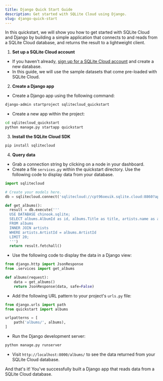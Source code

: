 ```yaml
---
title: Django Quick Start Guide
description: Get started with SQLite Cloud using Django.
slug: django-quick-start
---
```


In this quickstart, we will show you how to get started with SQLite Cloud and Django by building a simple application that connects to and reads from a SQLite Cloud database, and returns the result to a lightweight client.

1. **Set up a SQLite Cloud account**
  - If you haven't already, [sign up for a SQLite Cloud account](https://sqlitecloud.io/register) and create a new database.
  - In this guide, we will use the sample datasets that come pre-loaded with SQLite Cloud.

2. **Create a Django app**
  - Create a Django app using the following command:
```bash
django-admin startproject sqlitecloud_quickstart
```
  - Create a new app within the project:
```bash
cd sqlitecloud_quickstart
python manage.py startapp quickstart
```

3. **Install the SQLite Cloud SDK**
```bash
pip install sqlitecloud
```

4. **Query data**
  - Grab a connection string by clicking on a node in your dashboard.
  - Create a file `services.py` within the quickstart directory. Use the following code to display data from your database.

```python
import sqlitecloud

# Create your models here.
db = sqlitecloud.connect('sqlitecloud://cpt96oeuik.sqlite.cloud:8860?apikey=EtgWVu9uxo2Cxag9fpAaPNwFvfGsrPTV4k4jsanxKRM')

def get_albums():
  result = db.execute('''
  USE DATABASE chinook.sqlite; 
  SELECT albums.AlbumId as id, albums.Title as title, artists.name as artist
  FROM albums 
  INNER JOIN artists 
  WHERE artists.ArtistId = albums.ArtistId
  LIMIT 20;
  ''')
  return result.fetchall()

```
  - Use the following code to display the data in a Django view:
```python
from django.http import JsonResponse
from .services import get_albums

def albums(request):
    data = get_albums()
    return JsonResponse(data, safe=False)
```
  - Add the following URL pattern to your project's `urls.py` file:
```python
from django.urls import path
from quickstart import albums

urlpatterns = [
    path('albums/', albums),
]
```
  - Run the Django development server:
```bash
python manage.py runserver
```
  - Visit `http://localhost:8000/albums/` to see the data returned from your SQLite Cloud database.

And that's it! You've successfully built a Django app that reads data from a SQLite Cloud database.
